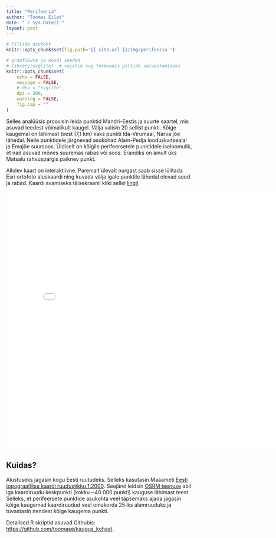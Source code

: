 ```yaml
---
title: "Perifeeria"
author: "Toomas Eilat"
date: "`r Sys.Date()`"
layout: post
---
```


```r
# Piltide asukoht
knitr::opts_chunk$set(fig.path='{{ site.url }}/img/perifeeria-')
```

```r
# graafikute ja koodi seaded
# library(svglite)  # vajalik svg formaadis piltide salvestamiseks
knitr::opts_chunk$set(
    echo = FALSE, 
    message = FALSE,
    # dev = "svglite",
    dpi = 300,
    warning = FALSE,
    fig.cap = ""
)
```

Selles analüüsis proovisin leida punktid Mandri-Eestis ja suurte saartel, mis asuvad teedest võimalikult kaugel. Välja valisin 20 sellist punkti. Kõige kaugemal on lähimast teest (7,1 km) kaks punkti Ida-Virumaal, Narva jõe lähedal. Neile punktidele järgnevad asukohad Alam-Pedja looduskaitsealal ja Emajõe suursoos. Üldiselt on kõigile perifeersetele punktidele iseloomulik, et nad asuvad mõnes suuremas rabas või soos. Erandiks on ainult üks Matsalu rahvuspargis paiknev punkt. 

Allolev kaart on interaktiivne. Paremalt ülevalt nurgast saab sisse lülitada Esri ortofoto aluskaardi ning kuvada välja igale punktile lähedal olevad sood ja rabad. Kaardi avamiseks täisekraanil kliki sellel <a href="http://toomase.github.io/files/perifeeria.html" target="_blank">lingil</a>.

<iframe frameborder="0" width="800" height="700" 
        sandbox="allow-same-origin allow-scripts"
        scrolling="no" seamless="seamless"
        src="/files/perifeeria.html">
</iframe>


## Kuidas?

Alustuseks jagasin kogu Eesti ruutudeks. Selleks kasutasin Maaameti [Eesti topograafilise kaardi ruudustikku 1:2000](https://geoportaal.maaamet.ee/docs/pohikaart/epk2T_SHP.zip?t=20180403102949). Seejärel leidsin [OSRM teenuse](http://project-osrm.org/) abil iga kaardiruudu keskpunkti (kokku ~40 000 punkti) kauguse lähimast teest. Selleks, et perifeersete punktide asukohta veel täpsemaks ajada jagasin kõige kaugemad kaardiruudud veel omakorda 25-ks alamruuduks ja tuvastasin nendest kõige kaugema punkti.

Detailsed R skriptid asuvad Githubis: [https://github.com/toomase/kaugus_kohast](https://github.com/toomase/kaugus_kohast).